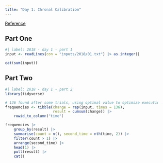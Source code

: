 ```yaml
---
title: "Day 1: Chronal Calibration"
---
```


[Reference](https://adventofcode.com/2018/day/1)

## Part One

```r
#| label: 2018 - day 1 - part 1
input <- readLines(con = "inputs/2018/01.txt") |> as.integer()

cat(sum(input))
```

## Part Two

```r
#| label: 2018 - day 1 - part 2
library(tidyverse)

# 136 found after some trials, using optimal value to optimize execution
frequencies <- tibble(change = rep(input, times = 136),
                      result = cumsum(change)) |> 
    rowid_to_column("time")

frequencies |> 
    group_by(result) |> 
    summarise(count = n(), second_time = nth(time, 2)) |> 
    filter(count > 1) |> 
    arrange(second_time) |> 
    head(1) |> 
    pull(result) |> 
    cat()
```
